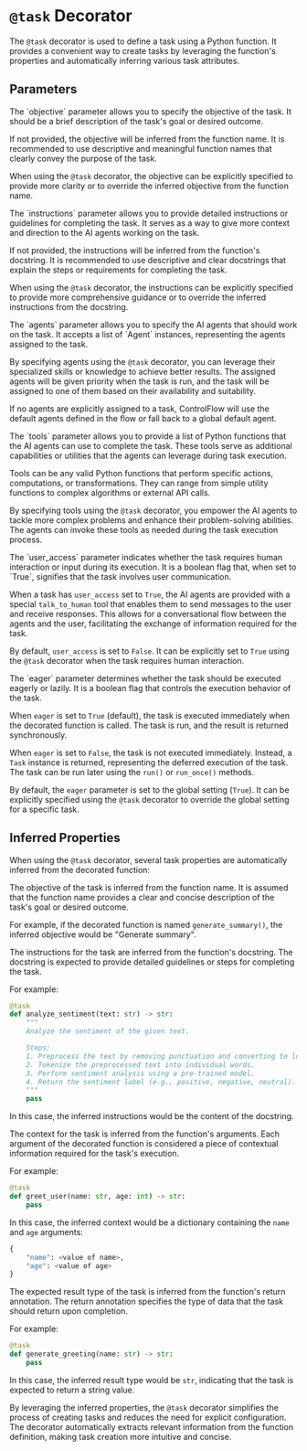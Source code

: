 # `@task` Decorator

The `@task` decorator is used to define a task using a Python function. It provides a convenient way to create tasks by leveraging the function's properties and automatically inferring various task attributes.

## Parameters

<ParamField path="objective" type="str">
The `objective` parameter allows you to specify the objective of the task. It should be a brief description of the task's goal or desired outcome.

If not provided, the objective will be inferred from the function name. It is recommended to use descriptive and meaningful function names that clearly convey the purpose of the task.

When using the `@task` decorator, the objective can be explicitly specified to provide more clarity or to override the inferred objective from the function name.
</ParamField>

<ParamField path="instructions" type="str">
The `instructions` parameter allows you to provide detailed instructions or guidelines for completing the task. It serves as a way to give more context and direction to the AI agents working on the task.

If not provided, the instructions will be inferred from the function's docstring. It is recommended to use descriptive and clear docstrings that explain the steps or requirements for completing the task.

When using the `@task` decorator, the instructions can be explicitly specified to provide more comprehensive guidance or to override the inferred instructions from the docstring.
</ParamField>

<ParamField path="agents" type="list[Agent]">
The `agents` parameter allows you to specify the AI agents that should work on the task. It accepts a list of `Agent` instances, representing the agents assigned to the task.

By specifying agents using the `@task` decorator, you can leverage their specialized skills or knowledge to achieve better results. The assigned agents will be given priority when the task is run, and the task will be assigned to one of them based on their availability and suitability.

If no agents are explicitly assigned to a task, ControlFlow will use the default agents defined in the flow or fall back to a global default agent.
</ParamField>

<ParamField path="tools" type="list[Callable]">
The `tools` parameter allows you to provide a list of Python functions that the AI agents can use to complete the task. These tools serve as additional capabilities or utilities that the agents can leverage during task execution.

Tools can be any valid Python functions that perform specific actions, computations, or transformations. They can range from simple utility functions to complex algorithms or external API calls.

By specifying tools using the `@task` decorator, you empower the AI agents to tackle more complex problems and enhance their problem-solving abilities. The agents can invoke these tools as needed during the task execution process.
</ParamField>

<ParamField path="user_access" type="bool">
The `user_access` parameter indicates whether the task requires human interaction or input during its execution. It is a boolean flag that, when set to `True`, signifies that the task involves user communication.

When a task has `user_access` set to `True`, the AI agents are provided with a special `talk_to_human` tool that enables them to send messages to the user and receive responses. This allows for a conversational flow between the agents and the user, facilitating the exchange of information required for the task.

By default, `user_access` is set to `False`. It can be explicitly set to `True` using the `@task` decorator when the task requires human interaction.
</ParamField>

<ParamField path="eager" type="bool">
The `eager` parameter determines whether the task should be executed eagerly or lazily. It is a boolean flag that controls the execution behavior of the task.

When `eager` is set to `True` (default), the task is executed immediately when the decorated function is called. The task is run, and the result is returned synchronously.

When `eager` is set to `False`, the task is not executed immediately. Instead, a `Task` instance is returned, representing the deferred execution of the task. The task can be run later using the `run()` or `run_once()` methods.

By default, the `eager` parameter is set to the global setting (`True`). It can be explicitly specified using the `@task` decorator to override the global setting for a specific task.
</ParamField>

## Inferred Properties

When using the `@task` decorator, several task properties are automatically inferred from the decorated function:

<ParamField path="objective" type="str">
The objective of the task is inferred from the function name. It is assumed that the function name provides a clear and concise description of the task's goal or desired outcome.

For example, if the decorated function is named `generate_summary()`, the inferred objective would be "Generate summary".
</ParamField>

<ParamField path="instructions" type="str">
The instructions for the task are inferred from the function's docstring. The docstring is expected to provide detailed guidelines or steps for completing the task.

For example:
```python
@task
def analyze_sentiment(text: str) -> str:
    """
    Analyze the sentiment of the given text.

    Steps:
    1. Preprocess the text by removing punctuation and converting to lowercase.
    2. Tokenize the preprocessed text into individual words.
    3. Perform sentiment analysis using a pre-trained model.
    4. Return the sentiment label (e.g., positive, negative, neutral).
    """
    pass
```

In this case, the inferred instructions would be the content of the docstring.
</ParamField>

<ParamField path="context" type="dict">
The context for the task is inferred from the function's arguments. Each argument of the decorated function is considered a piece of contextual information required for the task's execution.

For example:
```python
@task
def greet_user(name: str, age: int) -> str:
    pass
```

In this case, the inferred context would be a dictionary containing the `name` and `age` arguments:
```python
{
    "name": <value of name>,
    "age": <value of age>
}
```
</ParamField>

<ParamField path="result_type" type="type">
The expected result type of the task is inferred from the function's return annotation. The return annotation specifies the type of data that the task should return upon completion.

For example:
```python
@task
def generate_greeting(name: str) -> str:
    pass
```

In this case, the inferred result type would be `str`, indicating that the task is expected to return a string value.
</ParamField>

By leveraging the inferred properties, the `@task` decorator simplifies the process of creating tasks and reduces the need for explicit configuration. The decorator automatically extracts relevant information from the function definition, making task creation more intuitive and concise.